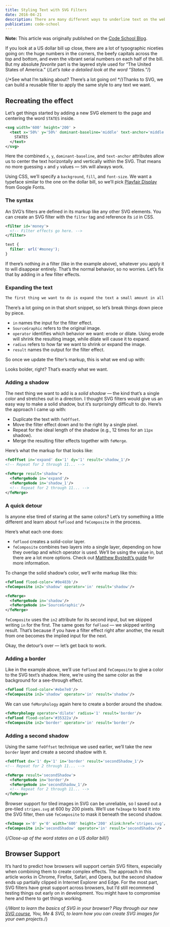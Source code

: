 ```yaml
---
title: Styling Text with SVG Filters
date: 2016-04-21
description: There are many different ways to underline text on the web. From tried-and-true CSS to SVG filters, these are some of the methods you can use.
publication: code-school
---
```


**Note:** This article was originally published on the [Code School Blog](https://web.archive.org/web/20170707134107/https://www.codeschool.com/blog/2016/04/21/styling-text-with-svg-filters/).

If you look at a US dollar bill up close, there are a lot of typographic niceties going on: the huge numbers in the corners, the beefy capitals across the top and bottom, and even the vibrant serial numbers on each half of the bill. But my absolute _favorite_ part is the layered style used for “The United States of America.” {/*Let’s take a detailed look at the word “States.”*/}

{/*See what I’m talking about? There’s a lot going on! */}Thanks to SVG, we can build a reusable filter to apply the same style to any text we want.

## Recreating the effect

Let’s get things started by adding a new SVG element to the page and centering the word `STATES` inside.

```svg
<svg width='600' height='200' >
  <text x='50%' y='50%' dominant-baseline='middle' text-anchor='middle'>
    STATES
  </text>
</svg>
```

Here the combined `x`, `y`, `dominant-baseline`, and `text-anchor` attributes allow us to center the text horizontally and vertically within the SVG. That means no more guessing `x` and `y` values — `50%` will always work.

Using CSS, we’ll specify a `background`, `fill`, and `font-size`. We want a typeface similar to the one on the dollar bill, so we’ll pick [Playfair Display](https://fonts.google.com/specimen/Playfair+Display) from Google Fonts.

<CodePen
  height={284}
  id="116cc1d6f27d6a0ae41b4480ef25761b"
  title="The word States in all caps in a high-contrast typeface"
  user="anon"
/>

### The syntax

An SVG’s filters are defined in its markup like any other SVG elements. You can create an SVG filter with the `filter` tag and reference its `id` in CSS.

```svg
<filter id='money'>
  <!-- Filter effects go here. -->
</filter>
```

```css
text {
  filter: url('#money');
}
```

If there’s nothing _in_ a filter (like in the example above), whatever you apply it to will disappear entirely. That’s the normal behavior, so no worries. Let’s fix that by adding in a few filter effects.

### Expanding the text

```svg
The first thing we want to do is expand the text a small amount in all directions. The filter effect to do that is feMorphology, and here’s what that markup looks like:
```

There’s a lot going on in that short snippet, so let’s break things down piece by piece.

- `in` names the input for the filter effect.
- `SourceGraphic` refers to the original image.
- `operator` identifies which behavior we want: erode or dilate. Using erode will shrink the resulting image, while dilate will cause it to expand.
- `radius` refers to how far we want to shrink or expand the image.
- `result` names the output for the filter effect.

So once we update the filter’s markup, this is what we end up with:

<CodePen
  height={284}
  id="64a1475643beeb7645bdd4760d5de2a0"
  title="The previous States with much thicker letters"
  user="anon"
/>

Looks bolder, right? That’s exactly what we want.

### Adding a shadow

The next thing we want to add is a _solid shadow_ — the kind that’s a single color and stretches out in a direction. I thought SVG filters would give us an easy way to make a solid shadow, but it’s surprisingly difficult to do. Here’s the approach I came up with:

- Duplicate the text with `feOffset`.
- Move the filter effect down and to the right by a single pixel.
- Repeat for the ideal length of the shadow (e.g., 12 times for an `11px` shadow).
- Merge the resulting filter effects together with `feMerge`.

Here’s what the markup for that looks like:

```svg
<feOffset in='expand' dx='1' dy='1' result='shadow_1'/>
<!-- Repeat for 2 through 11... -->

<feMerge result='shadow'>
  <feMergeNode in='expand'/>
  <feMergeNode in='shadow_1'/>
  <!-- Repeat for 2 through 11... -->
</feMerge>
```

<CodePen
  height={284}
  id="1cb98adadfbd4b84e676de0ce0202a01"
  title="The previous States with much thicker letters"
  user="anon"
/>

### A quick detour

Is anyone else tired of staring at the same colors? Let’s try something a little different and learn about `feFlood` and `feComposite` in the process.

Here’s what each one does:

- `feFlood` creates a solid-color layer.
- `feComposite` combines two layers into a single layer, depending on how they overlap and which operator is used. We’ll be using the value in, but there are a lot more options. Check out [Matthew Bystedt’s guide](https://apike.ca/prog_svg_filter_feComposite.html) for more information.

To change the solid shadow’s color, we’ll write markup like this:

```svg
<feFlood flood-color='#0e483b'/>
<feComposite in2='shadow' operator='in' result='shadow'/>

<feMerge>
  <feMergeNode in='shadow'/>
  <feMergeNode in='SourceGraphic'/>
</feMerge>
```

`feComposite` uses the `in2` attribute for its second input, but we skipped writing `in` for the first. The same goes for `feFlood` — we skipped writing result. That’s because if you have a filter effect right after another, the result from one becomes the implied input for the next.

<CodePen
  height={380}
  id="1879e338e0daaf773412fd667e0562a1"
  title="The previous States with much thicker letters"
  user="anon"
/>

Okay, the detour’s over — let’s get back to work.

### Adding a border

Like in the example above, we’ll use `feFlood` and `feComposite` to give a color to the SVG text’s shadow. Here, we’re using the same color as the background for a see-through effect.

```svg
<feFlood flood-color='#ebe7e0'/>
<feComposite in2='shadow' operator='in' result='shadow'/>
```

We can use `feMorphology` again here to create a border around the shadow.

```svg
<feMorphology operator='dilate' radius='1' result='border'/>
<feFlood flood-color='#35322a'/>
<feComposite in2='border' operator='in' result='border'/>
```

<CodePen
  height={284}
  id="c8f40e9aa73cfb9a620ee17fd3f1c275"
  title="The previous States with much thicker letters"
  user="anon"
/>

### Adding a second shadow

Using the same `feOffset` technique we used earlier, we’ll take the new `border` layer and create a second shadow with it.

```svg
<feOffset dx='1' dy='1' in='border' result='secondShadow_1'/>
<!-- Repeat for 2 through 11... -->

<feMerge result='secondShadow'>
  <feMergeNode in='border'/>
  <feMergeNode in='secondShadow_1'/>
  <!-- Repeat for 2 through 11... -->
</feMerge>
```

Browser support for tiled images in SVG can be unreliable, so I saved out a pre-tiled `stripes.svg` at 600 by 200 pixels. We’ll use `feImage` to load it into the SVG filter, then use `feComposite` to mask it beneath the second shadow.

```svg
<feImage x='0' y='0' width='600' height='200' xlink:href='stripes.svg'/>
<feComposite in2='secondShadow' operator='in' result='secondShadow'/>
```

<CodePen
  height={284}
  id="0332be0a2fe6870d98064b074df31ea2"
  title="The previous States with much thicker letters"
  user="anon"
/>

{/*Close-up of the word states on a US dollar bill*/}

## Browser Support

It’s hard to predict how browsers will support certain SVG filters, especially when combining them to create complex effects. The approach in this article works in Chrome, Firefox, Safari, and Opera, but the second shadow ends up partially clipped in Internet Explorer and Edge. For the most part, SVG filters have great support across browsers, but I’d still recommend testing things out early on in development. You might have to compromise here and there to get things working.

{/*Want to learn the basics of SVG in your browser? Play through our new [SVG course](https://www.pluralsight.com/courses/code-school-you-me-svg), You, Me & SVG, to learn how you can create SVG images for your own projects.*/}